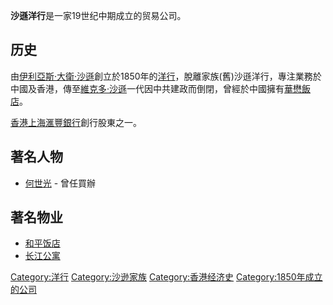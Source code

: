 '''沙遜洋行'''是一家19世纪中期成立的贸易公司。

==历史==
由[[伊利亞斯·大衛·沙遜|伊利亞斯·大衛·沙遜]]創立於1850年的[[洋行|洋行]]，脫離家族(舊)沙遜洋行，專注業務於中國及香港，傳至[[維克多·沙遜|維克多·沙遜]]一代因中共建政而倒閉，曾經於中國擁有[[華懋飯店|華懋飯店]]。

[[香港上海滙豐銀行|香港上海滙豐銀行]]創行股東之一。

==著名人物==
*[[何世光|何世光]] - 曾任買辦

==著名物业==
* [[和平饭店_(上海)|和平饭店]]
* [[长江公寓|长江公寓]]


{{清朝对外贸易}}
{{Authority control}}
[[Category:洋行|Category:洋行]]
[[Category:沙逊家族|Category:沙逊家族]]
[[Category:香港经济史|Category:香港经济史]]
[[Category:1850年成立的公司|Category:1850年成立的公司]]